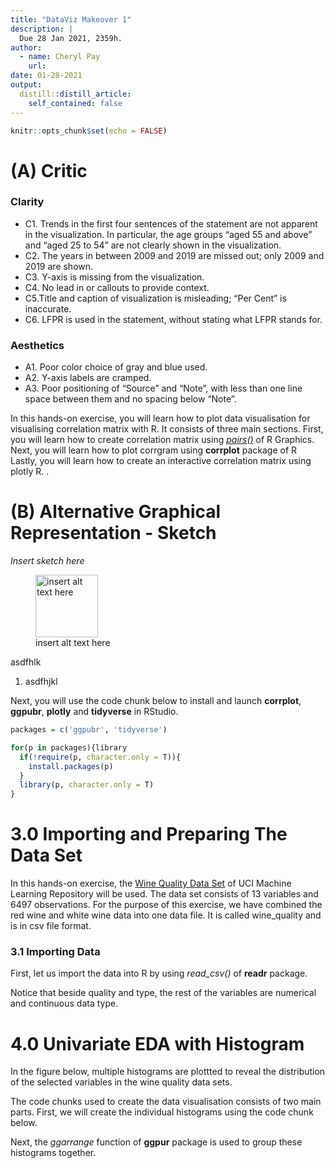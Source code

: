 ```yaml
---
title: "DataViz Makeover 1"
description: |
  Due 28 Jan 2021, 2359h.
author:
  - name: Cheryl Pay
    url: 
date: 01-28-2021
output:
  distill::distill_article:
    self_contained: false
---
```


```r
knitr::opts_chunk$set(echo = FALSE)
```

# (A) Critic

### Clarity

-   C1. Trends in the first four sentences of the statement are not apparent in the visualization. In particular, the age groups "aged 55 and above" and "aged 25 to 54" are not clearly shown in the visualization.
-   C2. The years in between 2009 and 2019 are missed out; only 2009 and 2019 are shown.
-   C3. Y-axis is missing from the visualization.
-   C4. No lead in or callouts to provide context.
-   C5.Title and caption of visualization is misleading; "Per Cent" is inaccurate.
-   C6. LFPR is used in the statement, without stating what LFPR stands for.

### Aesthetics

-   A1. Poor color choice of gray and blue used.
-   A2. Y-axis labels are cramped.
-   A3. Poor positioning of "Source" and "Note", with less than one line space between them and no spacing below "Note".

In this hands-on exercise, you will learn how to plot data visualisation for visualising correlation matrix with R. It consists of three main sections. First, you will learn how to create correlation matrix using [*pairs()*](https://www.rdocumentation.org/packages/graphics/versions/3.6.0/topics/pairs) of R Graphics. Next, you will learn how to plot corrgram using **corrplot** package of R Lastly, you will learn how to create an interactive correlation matrix using plotly R. .

# (B) Alternative Graphical Representation - Sketch

*Insert sketch here*

![insert alt text here](images/01.png){width="100"}

asdfhlk

1.  asdfhjkl

Next, you will use the code chunk below to install and launch **corrplot**, **ggpubr**, **plotly** and **tidyverse** in RStudio.

```r

packages = c('ggpubr', 'tidyverse')

for(p in packages){library
  if(!require(p, character.only = T)){
    install.packages(p)
  }
  library(p, character.only = T)
}
```

# 3.0 Importing and Preparing The Data Set

In this hands-on exercise, the [Wine Quality Data Set](https://archive.ics.uci.edu/ml/datasets/wine+quality) of UCI Machine Learning Repository will be used. The data set consists of 13 variables and 6497 observations. For the purpose of this exercise, we have combined the red wine and white wine data into one data file. It is called wine_quality and is in csv file format.

### 3.1 Importing Data

First, let us import the data into R by using *read_csv()* of **readr** package.

Notice that beside quality and type, the rest of the variables are numerical and continuous data type.

# 4.0 Univariate EDA with Histogram

In the figure below, multiple histograms are plottted to reveal the distribution of the selected variables in the wine quality data sets.

The code chunks used to create the data visualisation consists of two main parts. First, we will create the individual histograms using the code chunk below.

Next, the *ggarrange* function of **ggpur** package is used to group these histograms together.
